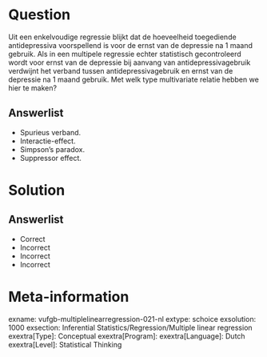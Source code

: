 Question
========

Uit een enkelvoudige regressie blijkt dat de hoeveelheid toegediende antidepressiva voorspellend is voor de ernst van de depressie na 1 maand gebruik. Als in een multipele regressie echter statistisch gecontroleerd wordt voor ernst van de depressie bij aanvang van antidepressivagebruik verdwijnt het verband tussen antidepressivagebruik en ernst van de depressie na 1 maand gebruik. Met welk type multivariate relatie hebben we hier te maken?
  
Answerlist
----------
* Spurieus verband.
* Interactie-effect.
* Simpson’s paradox.
* Suppressor effect.


Solution
========

Answerlist
----------
* Correct
* Incorrect
* Incorrect
* Incorrect

Meta-information
================
exname: vufgb-multiplelinearregression-021-nl
extype: schoice
exsolution: 1000
exsection: Inferential Statistics/Regression/Multiple linear regression
exextra[Type]: Conceptual
exextra[Program]: 
exextra[Language]: Dutch
exextra[Level]: Statistical Thinking
